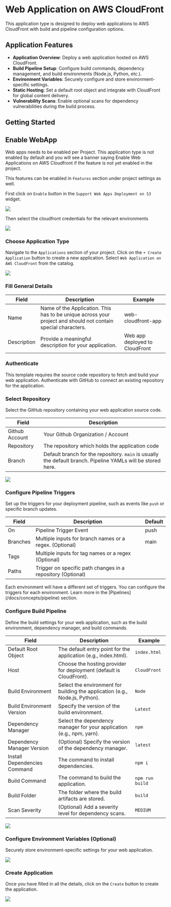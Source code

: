 
# Web Application on AWS CloudFront

This application type is designed to deploy web applications to AWS CloudFront with build and pipeline configuration options.

## Application Features

- **Application Overview**: Deploy a web application hosted on AWS CloudFront.
- **Build Pipeline Setup**: Configure build commands, dependency management, and build environments (Node.js, Python, etc.).
- **Environment Variables**: Securely configure and store environment-specific settings.
- **Static Hosting**: Set a default root object and integrate with CloudFront for global content delivery.
- **Vulnerability Scans**: Enable optional scans for dependency vulnerabilities during the build process.

## Getting Started

<Steps>

## Enable WebApp

Web apps needs to be enabled per Project. This application type is not enabled by default and you will see a banner saying Enable Web Applications on AWS Cloudfront if the feature is not yet enabled in the project.

This features can be enabled in `Features` section under project settings as well.

First click on `Enable` button in the `Support Web Apps Deployment on S3` widget.

<Image src="/assets/images/tutorials/app-creation/web-application-cloudfront/setting-1.png" width={1000} height={500} />

Then select the cloudfront credentials for the relevant environments

<Image src="/assets/images/tutorials/app-creation/web-application-cloudfront/setting-2.png" width={1000} height={500} />

### Choose Application Type

Navigate to the `Applications` section of your project. Click on the `+ Create Application` button to create a new application. Select `Web Application on AWS CloudFront` from the catalog.

<Image src="/assets/images/tutorials/app-creation/web-application-cloudfront/select.png" width={1000} height={500} />

### Fill General Details

| Field       | Description                                                                                                   | Example                      |
| ----------- | ------------------------------------------------------------------------------------------------------------- | ---------------------------- |
| Name        | Name of the Application. This has to be unique across your project and should not contain special characters. | web-cloudfront-app           |
| Description | Provide a meaningful description for your application.                                                       | Web app deployed to CloudFront |

### Authenticate

This template requires the source code repository to fetch and build your web application. Authenticate with GitHub to connect an existing repository for the application.

### Select Repository

Select the GitHub repository containing your web application source code.

| Field          | Description                                                                                              |
| -------------- | -------------------------------------------------------------------------------------------------------- |
| Github Account | Your Github Organization / Account                                                                      |
| Repository     | The repository which holds the application code                                                         |
| Branch         | Default branch for the repository. `main` is usually the default branch. Pipeline YAMLs will be stored here. |

<Image src="/assets/images/applications/repo-selector.png" width={500} height={500} />

### Configure Pipeline Triggers

Set up the triggers for your deployment pipeline, such as events like `push` or specific branch updates.

| Field    | Description                                                      | Default |
| -------- | ---------------------------------------------------------------- | ------- |
| On       | Pipeline Trigger Event                                           | push    |
| Branches | Multiple inputs for branch names or a regex. (Optional)          | main    |
| Tags     | Multiple inputs for tag names or a regex (Optional)              |         |
| Paths    | Trigger on specific path changes in a repository (Optional)      |         |

<Callout type="info">
Each environment will have a different set of triggers. You can configure the triggers for each environment. Learn more in the [Pipelines](/docs/concepts/pipeline) section.
</Callout>

### Configure Build Pipeline

Define the build settings for your web application, such as the build environment, dependency manager, and build commands.

| Field                     | Description                                                                                         | Example                  |
| ------------------------- | --------------------------------------------------------------------------------------------------- | ------------------------ |
| Default Root Object       | The default entry point for the application (e.g., index.html).                                     | `index.html`            |
| Host                      | Choose the hosting provider for deployment (default is CloudFront).                                 | `CloudFront`            |
| Build Environment         | Select the environment for building the application (e.g., Node.js, Python).                       | `Node`                  |
| Build Environment Version | Specify the version of the build environment.                                                      | `Latest`                |
| Dependency Manager        | Select the dependency manager for your application (e.g., npm, yarn).                              | `npm`                   |
| Dependency Manager Version| (Optional) Specify the version of the dependency manager.                                           | `latest`                |
| Install Dependencies Command | The command to install dependencies.                                                             | `npm i`                 |
| Build Command             | The command to build the application.                                                              | `npm run build`         |
| Build Folder              | The folder where the build artifacts are stored.                                                   | `build`                 |
| Scan Severity             | (Optional) Add a severity level for dependency scans.                                              | `MEDIUM`                |

<Image src="/assets/images/tutorials/app-creation/web-application-cloudfront/configure.png" width={1000} height={500} />

### Configure Environment Variables (Optional)

Securely store environment-specific settings for your web application.

<Image src="/assets/images/tutorials/app-creation/web-application-cloudfront/env-variables.png" width={500} height={500} />

### Create Application

Once you have filled in all the details, click on the `Create` button to create the application.

<Image src="/assets/images/tutorials/app-creation/web-application-cloudfront/env-variables.png" width={500} height={500} />

</Steps>
